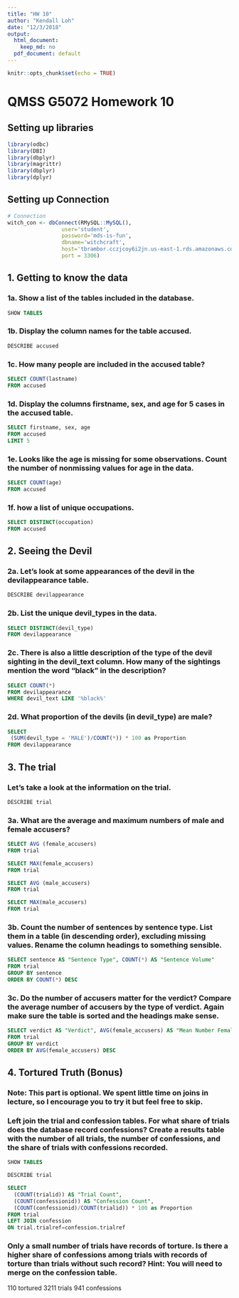 ```yaml
---
title: "HW 10"
author: "Kendall Loh"
date: "12/3/2018"
output:
  html_document:
    keep_md: no
  pdf_document: default
---
```


```r
knitr::opts_chunk$set(echo = TRUE)
```

# QMSS G5072 Homework 10

## Setting up libraries

```r

library(odbc)
library(DBI)
library(dbplyr)
library(magrittr)
library(dbplyr)
library(dplyr)
```




## Setting up Connection
```r
# Connection
witch_con <- dbConnect(RMySQL::MySQL(),
                 user='student', 
                 password='mds-is-fun',
                 dbname='witchcraft', 
                 host='tbrambor.cczjcoy6i2jn.us-east-1.rds.amazonaws.com',
                 port = 3306)
```



## 1. Getting to know the data

### 1a. Show a list of the tables included in the database.

```sql

SHOW TABLES

```

### 1b. Display the column names for the table accused.


```sql

DESCRIBE accused

```

### 1c. How many people are included in the accused table?

```sql
SELECT COUNT(lastname)
FROM accused

```


### 1d. Display the columns firstname, sex, and age for 5 cases in the accused table.

```sql
SELECT firstname, sex, age
FROM accused
LIMIT 5

```


### 1e. Looks like the age is missing for some observations. Count the number of nonmissing values for age in the data.

```sql
SELECT COUNT(age)
FROM accused
```

### 1f. how a list of unique occupations.

```sql
SELECT DISTINCT(occupation)
FROM accused
```

## 2. Seeing the Devil

### 2a. Let’s look at some appearances of the devil in the devilappearance table.

```sql

DESCRIBE devilappearance

```


### 2b. List the unique devil_types in the data.
```sql

SELECT DISTINCT(devil_type)
FROM devilappearance

```

### 2c. There is also a little description of the type of the devil sighting in the devil_text column. How many of the sightings mention the word “black” in the description?


```sql
SELECT COUNT(*)
FROM devilappearance
WHERE devil_text LIKE '%black%'

```

### 2d. What proportion of the devils (in devil_type) are male?


```sql

SELECT
 (SUM(devil_type = 'MALE')/COUNT(*)) * 100 as Proportion
FROM devilappearance

```


## 3. The trial
### Let’s take a look at the information on the trial.

```sql

DESCRIBE trial
```

### 3a. What are the average and maximum numbers of male and female accusers?
```sql

SELECT AVG (female_accusers)
FROM trial

```
```sql

SELECT MAX(female_accusers)
FROM trial

```

```sql

SELECT AVG (male_accusers)
FROM trial

```

```sql

SELECT MAX(male_accusers)
FROM trial

```



### 3b.  Count the number of sentences by sentence type. List them in a table (in descending order), excluding missing values. Rename the column headings to something sensible.

```sql

SELECT sentence AS "Sentence Type", COUNT(*) AS "Sentence Volume"
FROM trial
GROUP BY sentence 
ORDER BY COUNT(*) DESC

```

### 3c. Do the number of accusers matter for the verdict? Compare the average number of accusers by the type of verdict. Again make sure the table is sorted and the headings make sense.


```sql

SELECT verdict AS "Verdict", AVG(female_accusers) AS "Mean Number Female Accusers", AVG(male_accusers) AS "Mean Number of Male Accusers"
FROM trial
GROUP BY verdict 
ORDER BY AVG(female_accusers) DESC

```





## 4. Tortured Truth (Bonus)
### Note: This part is optional. We spent little time on joins in lecture, so I encourage you to try it but feel free to skip.

### Left join the trial and confession tables. For what share of trials does the database record confessions? Create a results table with the number of all trials, the number of confessions, and the share of trials with confessions recorded.

```sql
SHOW TABLES 

```

```sql
DESCRIBE trial

```



```sql

SELECT
  (COUNT(trialid)) AS "Trial Count",
  (COUNT(confessionid)) AS "Confession Count",
  (COUNT(confessionid)/COUNT(trialid)) * 100 as Proportion
FROM trial
LEFT JOIN confession
ON trial.trialref=confession.trialref

```


### Only a small number of trials have records of torture. Is there a higher share of confessions among trials with records of torture than trials without such record? Hint: You will need to merge on the confession table.

110 tortured
3211 trials
941 confessions





